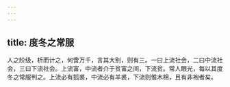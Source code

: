 ```yaml
---
---
---
```

title: 度冬之常服
---



人之阶级，析而计之，何啻万千，言其大别，则有三。一曰上流社会，二曰中流社会，三曰下流社会。上流富，中流者介于贫富之间，下流贫。常人眼光，每以其度冬之常服判之。上流必有狐裘，中流必有羊裘，下流则惟木棉，且有非袍者矣。